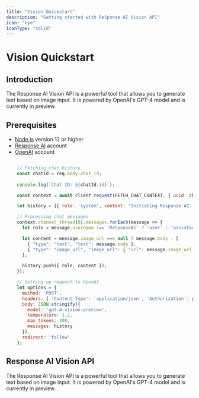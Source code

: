 ```yaml
---
title: "Vision Quickstart"
description: "Getting started with ReSponse AI Vision API"
icon: "eye"
iconType: "solid"
---
```


# Vision Quickstart

## Introduction

The Response AI Vision API is a powerful tool that allows you to generate text based on image input. It is powered by OpenAI's GPT-4 model and is currently in preview.

## Prerequisites

- [Node.js](https://nodejs.org/en/download/) version 12 or higher
- [Response AI](https://response.cx) account
- [OpenAI](https://openai.com) account

```jsx

    // Fetching chat history
    const chatId = req.body.chat_id;
    
    console.log(`Chat ID: ${chatId.id}`);

    const context = await client.request(FETCH_CHAT_CONTEXT, { uuid: chatId.id });

    let history = [{ role: 'system', content: 'Initiating Response AI.' }];

    // Processing chat messages
    context.channel_thread[0].messages.forEach(message => {
      let role = message.username !== 'ReSponseAI' ? 'user' : 'assistant';

      let content = message.image_url === null ? message.body : [
        { "type": "text", "text": message.body },
        { "type": "image_url", "image_url": { "url": message.image_url } }
      ];

      history.push({ role, content });
    });

    // Setting up request to OpenAI
    let options = {
      method: 'POST',
      headers: { 'Content-Type': 'application/json', 'Authorization': process.env.OPEN_AI },
      body: JSON.stringify({ 
        model: 'gpt-4-vision-preview', 
        temperature: 1.2,
        max_tokens: 300,
        messages: history 
      }),
      redirect: 'follow'
    };

```

## Response AI Vision API

The Response AI Vision API is a powerful tool that allows you to generate text based on image input. It is powered by OpenAI's GPT-4 model and is currently in preview.


